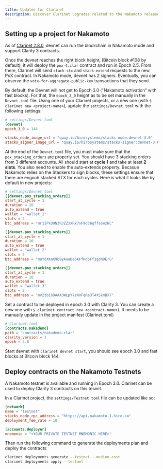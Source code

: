 ```yaml
---
title: Updates for Clarinet
description: Discover Clarinet upgrades related to the Nakamoto release.
---
```


## Setting up a project for Nakamoto

As of [Clarinet 2.8.0](https://github.com/hirosystems/clarinet/releases/tag/v2.8.0), devnet can run
the blockchain in Nakamoto mode and support Clarity 3 contracts.

Once the devnet reaches the right block height, (Bitcoin block #108 by default), it will deploy the
`pox-4.clar` contract and run in Epoch 2.5. From there, Clarinet will send `stack-stx` and
`stack-extend` requests to the new PoX contract. In Nakamoto mode, devnet has 2 signers. Eventually,
you can observe the `vote-for-aggregate-public-key` transactions that they send.

By default, the Devnet will not get to Epoch 3.0 ("Nakamoto activation" with fast blocks). For that,
the `epoch_3_0` height as to be set manually in the `Devnet.toml` file. Using one of your Clarinet
projects, or a new one (with `$ clarinet new <project-name>`), update the `settings/Devnet.toml`
with the following settings:

```toml
# settings/Devnet.toml
[devnet]
epoch_3_0 = 144

stacks_node_image_url = "quay.io/hirosystems/stacks-node:devnet-3.0"
stacks_signer_image_url = "quay.io/hirosystems/stacks-signer:devnet-3.0"
```

At the end of the `Devnet.toml` file, you must make sure that the `pox_stacking_orders` are properly
set. You should have 3 stacking orders from 3 different accounts. All should start at **cycle 1**
and take at least **2 slots**. You also need to enable the auto-extends property. Becasue Nakamoto
relies on the Stackers to sign blocks, these settings ensure that there are engouh stacked STX for
each cycles. Here is what it looks like by default in new projects:

```toml
# settings/Devnet.toml
[[devnet.pox_stacking_orders]]
start_at_cycle = 1
duration = 10
auto_extend = true
wallet = "wallet_1"
slots = 2
btc_address = "mr1iPkD9N3RJZZxXRk7xF9d36gffa6exNC"

[[devnet.pox_stacking_orders]]
start_at_cycle = 1
duration = 10
auto_extend = true
wallet = "wallet_2"
slots = 2
btc_address = "muYdXKmX9bByAueDe6KFfHd5Ff1gdN9ErG"

[[devnet.pox_stacking_orders]]
start_at_cycle = 1
duration = 10
auto_extend = true
wallet = "wallet_3"
slots = 2
btc_address = "mvZtbibDAAA3WLpY7zXXFqRa3T4XSknBX7"
```

Set a contract to be deployed in epoch 3.0 with Clarity 3. You can create a new one with
`$ clarinet contract new <contract-name>`). It needs to be manually update in the project manifest
(Clarinet.toml)

```toml
# Clarinet.toml
[contracts.nakademo]
path = 'contracts/nakademo.clar'
clarity_version = 3
epoch = 3.0
```

Start devnet with `clarinet devnet start`, you should see epoch 3.0 and fast blocks at Bitcoin
block 144.

## Deploy contracts on the Nakamoto Testnets

A Nakamoto testnet is available and running in Epoch 3.0. Clarinet can be used to deploy Clarity 3
contracts on this tesnet.

In a Clarinet project, the `settings/Testnet.toml` file can be updated like so:

```toml
[network]
name = "testnet"
stacks_node_rpc_address = "https://api.nakamoto-1.hiro.so"
deployment_fee_rate = 10

[accounts.deployer]
mnemonic = "<YOUR PRIVATE TESTNET MNEMONIC HERE>"
```

Then run the following command to generate the deployments plan and deploy the contracts:

```sh
clarinet deployments generate --testnet --medium-cost
clarinet deployments apply --testnet
```
